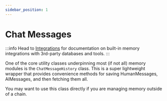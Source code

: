 ```yaml
---
sidebar_position: 1
---
```

# Chat Messages

:::info
Head to [Integrations](/docs/integrations/memory/) for documentation on built-in memory integrations with 3rd-party databases and tools.
:::

One of the core utility classes underpinning most (if not all) memory modules is the `ChatMessageHistory` class.
This is a super lightweight wrapper that provides convenience methods for saving HumanMessages, AIMessages, and then fetching them all.

You may want to use this class directly if you are managing memory outside of a chain.


<GetStarted/>